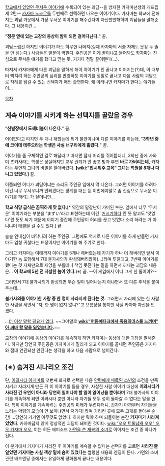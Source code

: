 [[학교에서 있었던 무서운 이야기]]에 수록되어 있는 괴담--을 방자한 카자마선생의 개드립 제 2탄-- [[카자마 노조무]]를 두번째로 선택하면 나오는 이야기이다. 카자마는 학교에 전해지는 괴담 가운데서 가장 무서운 이야기를 해주겠다며 자신만만해하며 괴담들을 말해준다. 그 내용이란...
 
"'''정문 옆에 있는 교장의 동상이 밤이 되면 걸어다닌다.'''" 끝.
 
괴담스럽긴 하지만 이야기가 하도 허무한 나머지(실제 카자마의 서술 자체도 문장 두 줄을 안 넘는다.) 사람들은 말문이 막힌다. 주인공은 이게 끝이냐고 물어봐도 카자마는 진심으로 무서운 얘기를 했다고 믿는 듯. 거기다 정말 끝이랜다(...).
 
따져서 카자마에게 다른 괴담을 말하게 해야 이야기가 안 끝나고 이어지는(?)데, 이 때부터 빡치려 하는 주인공의 심리를 반영하듯 이야기를 정말로 끝내고 다음 사람의 괴담으로 차례를 넘길 수 있는 선택지가 매번 출연한다. 왜 이러냐면 카자마가 한다는 얘기들이...

[[목차]]
 
== 계속 이야기를 시키게 하는 선택지를 골랐을 경우 ==
"'''신발장에서 도깨비불이 나온다.'''" 끝.
 
어이없다고 따지면 두 개나 해줬는데 뭐가 불만이냐며 다른 이야기를 하는데,
"'''3학년 중에 코이데 테루오라는 학생은 사실 너구리에게 홀렸다.'''" 끝.
 
이야기를 좀 구체적인 걸로 해달라고 따지면 잠시 머리를 쥐어뜯더니,
3학년 중에 사와미 츠카사라는 학생은 성실하지만 교우 관계가 안 좋고 방과 후면 '''바로 가버리는데,''' 카자마는 우연히 그녀의 비밀을 알아버렸다. '''[wiki:"입시위주 교육" 그녀는 학원을 8개나 다니고 있었다.]''' 끝.
 
이쯤되면 어디가 괴담이냐는 소리도 주인공 입에서 막 나온다. 그러면 이야기를 하려다 이건 너무 무서우니까 안되겠다는 핑계를 대는 등 이번에야말로 좀 진심으로 무서운 이야기를 하려는가 싶더니만...
 
'''학교 식당 급식은 끔찍하게 맛 없다.'''[* 약간의 말장난이 가미된 부분. 앞에서 너무 '무서운' 이야기라는 부분을 'まずい'라고 표현하는데 이건 '[[거시기]]하다'란 뜻 말고도 '맛없다'란 뜻도 되기 때문에 이야기 중간에 주인공이 허리를 끊고 맛없다 소리 하려는 거 아니냐며 태클을 걸 수도 있다.] 끝.
 
슬슬 인내심이 바닥나려 하는 주인공. 그럼에도 억지로 다른 이야기를 하게 만들면 카자마도 엄청 귀찮다는 표정이지만 이야기를 해 주기로 한다.
 
그리고 카자마는 여태까지 이야기를 5개나 해버렸는데 자기가 하나 더 해버리면 앞서 이야기한 놈 포함해서 7대 불가사의가 완성돼버리잖아(...)라며 투덜대고, 7번째 이야기를 했다는 것 자체만으로 재앙을 부를테니 책임 못진다는 말을 하면서 꺼내는 괴담의 내용은...
'''이 학교에 5년 전 자살한 놈이 있다.'''(※) 끝. --이 게임에서 어디 그게 한 둘이야?--
 
그러면서 7대 불가사의가 완성되면 무슨 일이 일어나는지 아냐면서 또 다른 주석을 붙여주는데...

'''불가사의를 이야기한 사람 중 한 명이 사라지게 된다는 것.''' 그러면서 자리에 있는 한 사람 한 사람을 세면서 "자, 한 명이 없지 않냐?"고 으름장을 놓지만 사실 카자마 자신을 안 샜다.
 

...[[더 이상 말할 필요가 없다]]. ~~그야말로 '''[[wiki:"어둠에다크에서 죽음의데스를 느끼며" 아 씨바 할 말을 잃었습니다]].'''~~

교장의 이야기에 동상의 이야기를 계속하게 하면 카자마는 동상에 대한 괴담을 말해준다. 하지만 당연히 주인공은 카자마에게 질리게 되고 이야기를 끝내면 주인공은 카자마와 절대 연관되선 안된다는 생각을 하고 다음 사람으로 넘어간다.

== (※) 숨겨진 시나리오 조건 ==

단, [[이와시타 아케미]]를 첫번째 화자로 선택한 다음 [[악령에게 매료된 소년]]의 조건을 만족 시키고 사라지게 만든 뒤 이 이야기를 들을 경우, 자살한 사람 이야기 대신에 '''이와시타가 사라진 건 우연이 아니라 당연히 일어나야 할 일이 일어났을 뿐이라며''' 7대 불가사의 이야기를 계속하게 되면 이와시타 뿐만 아니라 자기들 모두 성히 돌아갈 수 없다는 말을 한다. 특히 이야기를 계속하려는 주인공의 미래가 두렵다더니, 갑자기 아까부터 자기들을 노리는 악령의 모습이 안 보이냐면서 저기다! 라며 가리킨 곳에 모두 고개를 돌아본 순간! …당연히 거기엔 아무것도 없었다. 하지만 뭐야 하며 되돌아본 순간 '''카자마가 사라져 있었다.''' 카자마답지 않게 정상적인 괴담이 돼버린 것이다. [[wiki:"오오 트롤남캐 오오" 오오 카자마 오오.]] 이는 히든 에피소드 [[가면을 쓴 제복의 소녀]]로 이어지는 조건 중 하나가 된다.
 

이 분기에서 카자마가 사라진 후 이야기를 계속할 수 없다는 선택지를 고르면 '''사라진 줄 알았던 카자마는 사실 책상 밑에 숨어 있었다'''는 썰렁한 내용의 엔딩이 뜬다. 가면의 소녀 관련 배드엔딩 중에서는 유일하게 평화롭게 끝나는 내용이다.
